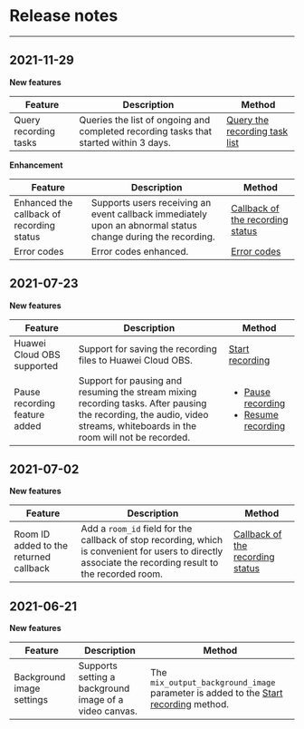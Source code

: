 # Release notes

- - -

## 2021-11-29

**New features**

| Feature | Description | Method |
|-------|-------|-------|
| Query recording tasks | Queries the list of ongoing and completed recording tasks that started within 3 days. |[Query the recording task list](/en/cloud-recording-server/query-record-task-list)|

**Enhancement**

| Feature | Description | Method |
|-------|-------|-------|
| Enhanced the callback of recording status | Supports users receiving an event callback immediately upon an abnormal status change during the recording. |[Callback of the recording status](/en/cloud-recording-server/recording-end-callback)|
| Error codes  | Error codes enhanced. | [Error codes](./Error%20Codes.mdx) |


## 2021-07-23

**New features**

| Feature | Description | Method |
|-------|-------|-------|
| Huawei Cloud OBS supported | Support for saving the recording files to Huawei Cloud OBS. |[Start recording](/en/cloud-recording-server/start-recording)|
| Pause recording feature added|Support for pausing and resuming the stream mixing recording tasks. After pausing the recording, the audio, video streams, whiteboards in the room will not be recorded. |<ul><li>[Pause recording](/en/cloud-recording-server/pause-recording)</li><li>[Resume recording](/en/cloud-recording-server/recovery-recording)</li></ul>|

## 2021-07-02

**New features**

| Feature | Description | Method |
|-------|-------|-------|
|Room ID added to the returned callback |Add a `room_id` field for the callback of stop recording, which is convenient for users to directly associate the recording result to the recorded room. |[Callback of the recording status](/en/cloud-recording-server/recording-end-callback)|

## 2021-06-21

**New features**

| Feature | Description | Method |
|-------|-------|-------|
|Background image settings|Supports setting a background image of a video canvas. | The `mix_output_background_image` parameter is added to the [Start recording](/en/cloud-recording-server/start-recording) method. |

